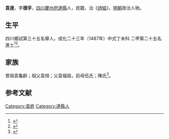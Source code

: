 {{明清人物信息框
| 姓名 = 袁達
| 原名 =
| 圖片名稱= 
| 圖片大小 =
| 圖片說明 = 
| 最高職務 =
| 國家 = 大明 
| 爵位 =
| 籍貫 = [[四川|四川]][[虁州府|虁州府]][[達縣|達縣]]
| 族裔 = 
| 字號 = 
| 諡號 =
| 出生日期 = 十二月二十四日
| 出生地點 =
| 逝世日期 = 卒年不詳 
| 逝世地點 =
| 墓葬 =
| 配偶 = 魏氏、陳氏
| 親屬 = 
| 出身 =
* 成化二十三年丁未科進士出身
| 經歷 =
| 著作 = 
}}
'''袁達'''{{BD|1457年||？年||}}，字'''德孚'''，[[四川|四川]][[虁州府|虁州府]][[達縣|達縣]]人，民籍，治《[[詩經|詩經]]》，[[明朝|明朝]]政治人物。

== 生平 ==
四川鄉試第三十五名舉人。成化二十三年（1487年）中式丁未科<!---會試第二百二十八名--->二甲第二十五名進士<ref>{{Cite book|title=《[[皇明贡举考|皇明贡举考]]》卷五|last=（明）[[张朝瑞|张朝瑞]]|first=|publisher=《续修四库全书》史部第828册|year=|isbn=|location=|pages=}}</ref><ref>{{Cite book|title=贡举志五种 上|last=鲁小俊，江俊伟著|first=|publisher=武汉：武汉大学出版社|year=2009|isbn=978-7-307-07043-1|location=|pages=256-258}}</ref>。

== 家族 ==
曾祖袁龜齡；祖父袁旭；父袁福祖，前母伍氏；陳氏<ref>{{Cite book|title=天一阁藏明代科举录选刊 登科录 点校本|last=龚延明主编|first=|publisher=宁波出版社|year=2016|isbn=978-7-5526-2320-8|location=宁波|pages=|quote=《天一閣藏明代科舉錄選刊.登科錄》之《成化二十三年進士登科錄》}}</ref>。

==参考文献==
{{reflist}}

{{成化二十三年丁未科殿試金榜}}

{{Authority control}}

{{DEFAULTSORT:}}
[[Category:袁姓|Category:袁姓]]
[[Category:達縣人|Category:達縣人]]